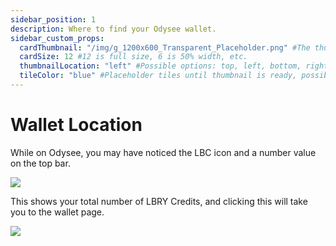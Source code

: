 ---
sidebar_position: 1
description: Where to find your Odysee wallet.
sidebar_custom_props:
  cardThumbnail: "/img/g_1200x600_Transparent_Placeholder.png" #The thumbnail on the category card.
  cardSize: 12 #12 is full size, 6 is 50% width, etc.
  thumbnailLocation: "left" #Possible options: top, left, bottom, right, none
  tileColor: "blue" #Placeholder tiles until thumbnail is ready, possible options: blue, cream, darkpurple, lightpurple, mauve, orange, pink, none
---

# Wallet Location

While on Odysee, you may have noticed the LBC icon and a number value on the top bar.

![](/img/en/category-wallet1.png)

This shows your total number of LBRY Credits, and clicking this will take you to the wallet page.

![](/img/en/category-wallet2.png)
